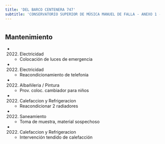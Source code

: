 ```yaml
---
title: 'DEL BARCO CENTENERA 747'
subtitle: 'CONSERVATORIO SUPERIOR DE MÚSICA MANUEL DE FALLA - ANEXO 1 - EPC N° 04 ORG. DE LOS ESTADOS AMERICANOS - JINE(EPCJC 04/08)TRANVIA DE CABALLITO[S]'
---
```


#


## Mantenimiento

*  (2022) Electricidad 
    + Colocación de luces de emergencia

*  (2022) Electricidad 
    + Reacondicionamiento de telefonia

*  (2022) Albañileria / Pintura 
    + Prov. coloc. cambiador para niños

*  (2022) Calefaccion y Refrigeracion 
    + Reacondicionar 2 radiadores

*  (2022) Saneamiento 
    + Toma de muestra, material sospechoso

*  (2022) Calefaccion y Refrigeracion 
    + Intervención tendido de calefacción



